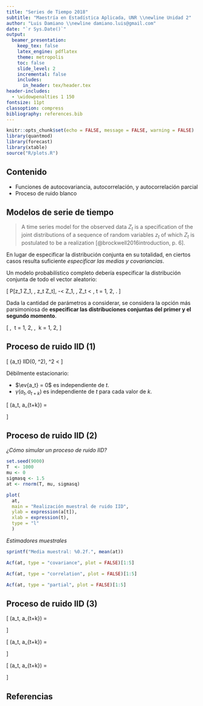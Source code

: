 ```yaml
---
title: "Series de Tiempo 2018"
subtitle: "Maestría en Estadística Aplicada, UNR \\newline Unidad 2"
author: "Luis Damiano \\newline damiano.luis@gmail.com"
date: "`r Sys.Date()`"
output:
  beamer_presentation:
    keep_tex: false
    latex_engine: pdflatex
    theme: metropolis
    toc: false
    slide_level: 2
    incremental: false
    includes:
      in_header: tex/header.tex
header-includes:
  - \widowpenalties 1 150
fontsize: 11pt
classoption: compress
bibliography: references.bib
---
```


```r
knitr::opts_chunk$set(echo = FALSE, message = FALSE, warning = FALSE)
library(quantmod)
library(forecast)
library(xtable)
source("R/plots.R")
```

## Contenido

* Funciones de autocovariancia, autocorrelación, y autocorrelación parcial
* Proceso de ruido blanco

## Modelos de serie de tiempo

> A time series model for the observed data ${Z_t}$ is a specification of the joint distributions of a sequence of random variables ${z_t}$ of which ${Z_t}$ is postulated to be a realization [@brockwell2016introduction, p. 6].

\tiny

En lugar de especificar la distribución conjunta en su totalidad, en ciertos casos resulta suficiente *especificar las medias y covariancias*.

Un modelo probabilístico completo debería especificar la distribución conjunta de todo el vector aleatorio:

\[
P[z_1 \le Z_1, \dots, z_t \le Z_t], -\infty < Z_1, \dots, Z_t < \infty, t = 1, 2, \dots.
\]

Dada la cantidad de parámetros a considerar, se considera la opción más parsimoniosa de **especificar las distribuciones conjuntas del primer y el segundo momento**.

\[
\ev{z_t} \wedge \ev{z_{t+k} \ z_t}, \ t = 1, 2, \dots, \ k = 1, 2, \dots
\]

## Proceso de ruido IID (1)

\[
{a_t} \sim IID(0, \sigma^2), \quad \sigma^2 < \infty
\]

Débilmente estacionario:

* $\ev{a_t} = 0$ es independiente de $t$.
* $\gamma(a_t, a_{t+k})$ es independiente de $t$ para cada valor de $k$.

\[
\gamma(a_t, a_{t+k}) =
\begin{cases}
\sigma^2 & k = 0, \\
0 & k \ne 0.
\end{cases}
\]

## Proceso de ruido IID (2)

\tiny

\begincols
  \begincol{.48\textwidth}

*¿Cómo simular un proceso de ruido IID?*

```r
set.seed(9000)
T  <- 1000
mu <- 0
sigmasq <- 1.5
at <- rnorm(T, mu, sigmasq)
```

```r
plot(
  at,
  main = "Realización muestral de ruido IID", 
  ylab = expression(a[t]), 
  xlab = expression(t), 
  type = "l"
  )
```

*Estimadores muestrales*

```r
sprintf("Media muestral: %0.2f.", mean(at))
```

  \endcol
  \begincol{.48\textwidth}

```r
Acf(at, type = "covariance", plot = FALSE)[1:5]
```

```r
Acf(at, type = "correlation", plot = FALSE)[1:5]
```

```r
Acf(at, type = "partial", plot = FALSE)[1:5]
```

  \endcol
\endcols

## Proceso de ruido IID (3)

\[
\gamma(a_t, a_{t+k}) =
\begin{cases}
\sigma^2 & k = 0, \\
0 & k \ne 0.
\end{cases}
\]

\[
\rho(a_t, a_{t+k}) =
\begin{cases}
1 & k = 0, \\
0 & k \ne 0.
\end{cases}
\]

\[
\phi(a_t, a_{t+k}) =
\begin{cases}
1 & k = 0, \\
0 & k \ne 0.
\end{cases}
\]

\vfill \tiny \metroset{block=fill}
\begin{block}{\small Ejercicio en clases}
Mostrar analíticamente :)
\end{block}

## Referencias

\tiny
